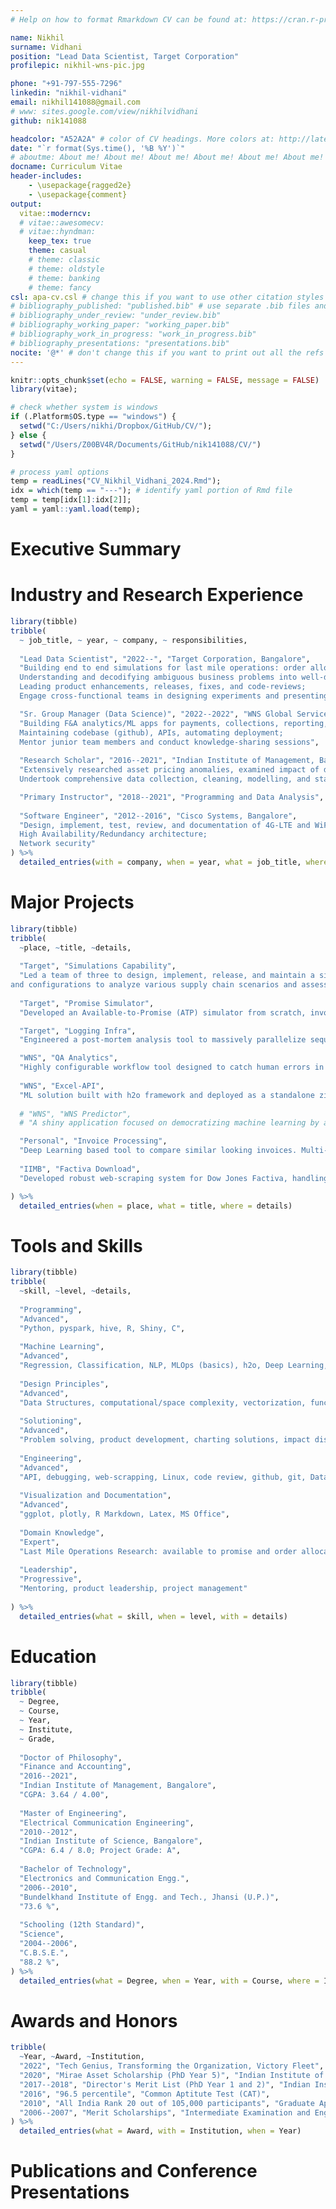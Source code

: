 ```yaml
---
# Help on how to format Rmarkdown CV can be found at: https://cran.r-project.org/web/packages/vitae/vignettes/vitae.html

name: Nikhil
surname: Vidhani
position: "Lead Data Scientist, Target Corporation"
profilepic: nikhil-wns-pic.jpg

phone: "+91-797-555-7296"
linkedin: "nikhil-vidhani"
email: nikhil141088@gmail.com
# www: sites.google.com/view/nikhilvidhani
github: nik141088

headcolor: "A52A2A" # color of CV headings. More colors at: http://latexcolor.com/
date: "`r format(Sys.time(), '%B %Y')`"
# aboutme: About me! About me! About me! About me! About me! About me! About me! About me! About me! About me! About me! About me!
docname: Curriculum Vitae
header-includes:
    - \usepackage{ragged2e}
    - \usepackage{comment}
output:
  vitae::moderncv:
  # vitae::awesomecv:
  # vitae::hyndman:
    keep_tex: true
    theme: casual
    # theme: classic
    # theme: oldstyle
    # theme: banking
    # theme: fancy
csl: apa-cv.csl # change this if you want to use other citation styles
# bibliography_published: "published.bib" # use separate .bib files and assign each of them a unique key: bibliography_*
# bibliography_under_review: "under_review.bib"
# bibliography_working_paper: "working_paper.bib"
# bibliography_work_in_progress: "work_in_progress.bib"
# bibliography_presentations: "presentations.bib"
nocite: '@*' # don't change this if you want to print out all the refs
---
```


```r
knitr::opts_chunk$set(echo = FALSE, warning = FALSE, message = FALSE)
library(vitae);

# check whether system is windows
if (.Platform$OS.type == "windows") {
  setwd("C:/Users/nikhi/Dropbox/GitHub/CV/");
} else {
  setwd("/Users/Z00BV4R/Documents/GitHub/nik141088/CV/")
}

# process yaml options
temp = readLines("CV_Nikhil_Vidhani_2024.Rmd");
idx = which(temp == "---"); # identify yaml portion of Rmd file
temp = temp[idx[1]:idx[2]];
yaml = yaml::yaml.load(temp);
```


\newenvironment{smallblockquote}{%
  \par%
  \medskip
  \leftskip=2em\rightskip=0em%
  \noindent\ignorespaces}{%
  \par\medskip}


\newenvironment{blockquote}{%
  \par%
  \medskip
  \leftskip=4em\rightskip=0em%
  \noindent\ignorespaces}{%
  \par\medskip}








# Executive Summary

\begingroup
\begin{blockquote}

Lead Data Scientist at Target Corporation, driving digital supply chain simulations for last-mile operations with a focus on order allocation and available-to-promise models. I excel at transforming complex business challenges into well-defined data models, leading a team through brainstorming, experimentation, and algorithm design to develop impactful solutions. Before Target, I led a data science team at WNS Global Services, delivering advanced machine learning and analytics solutions for finance and auditing. With deep expertise in Python, PySpark, R, SQL, machine learning, software engineering, and data pipeline design, I have a proven track record of optimizing workflows and enhancing operational efficiency. I hold a Ph.D. in Finance and Accounting, along with a master’s in Engineering, and have presented my research at several international conferences.

\end{blockquote}
\endgroup









<!-- \newpage -->









# Industry and Research Experience

```r
library(tibble)
tribble(
  ~ job_title, ~ year, ~ company, ~ responsibilities,
  
  "Lead Data Scientist", "2022--", "Target Corporation, Bangalore",
  "Building end to end simulations for last mile operations: order allocation, available to promise, big-data pipelines;
  Understanding and decodifying ambiguous business problems into well-defined data relations and algorithms, highlighting gaps in understanding, and discovering potential impact;
  Leading product enhancements, releases, fixes, and code-reviews;
  Engage cross-functional teams in designing experiments and presenting our capabilities in deep-dives and floor-walks. Managing user queries and feedback",

  "Sr. Group Manager (Data Science)", "2022--2022", "WNS Global Services, Bangalore",
  "Building F&A analytics/ML apps for payments, collections, reporting, prediction, and auditing functions; 
  Maintaining codebase (github), APIs, automating deployment;
  Mentor junior team members and conduct knowledge-sharing sessions",
  
  "Research Scholar", "2016--2021", "Indian Institute of Management, Bangalore",
  "Extensively researched asset pricing anomalies, examined impact of disagreement on trading volume, analyst forecasts, and 10K document characteristics;
  Undertook comprehensive data collection, cleaning, modelling, and statistical analysis; Presented in several conferences. https://github.com/nik141088/phd-thesis-rmarkdown",

  "Primary Instructor", "2018--2021", "Programming and Data Analysis", "Took multiple short/long courses on R programming, data analysis, and LaTeX; Instructor Rating: 4.7/5. https://github.com/nik141088/applied-R",
  
  "Software Engineer", "2012--2016", "Cisco Systems, Bangalore",
  "Design, implement, test, review, and documentation of 4G-LTE and WiFi systems;
  High Availability/Redundancy architecture;
  Network security"
) %>% 
  detailed_entries(with = company, when = year, what = job_title, where = responsibilities)
```









<!-- \newpage -->









# Major Projects

```r
library(tibble)
tribble(
  ~place, ~title, ~details,
  
  "Target", "Simulations Capability",
  "Led a team of three to design, implement, release, and maintain a simulation tool utilized by 40+ users across network planning, digital placements, store operations, and demand forecasting teams. Facilitated user interactions for designing experiments, customizing inputs,
and configurations to analyze various supply chain scenarios and assessing their impacts. Created a framework for accuracy measurement. Optimized flow and data interactions to improve run-time by 30%",
  
  "Target", "Promise Simulator",
  "Developed an Available-to-Promise (ATP) simulator from scratch, involving deep product/engineering discussions, algorithm design, interface design, data pipeline construction, automated deployment, and documentation. Conducted thorough testing and validation against actuals. Discovered early use cases impacting 3% of digital orders. Use cases span engineering, fulfillment optimization, and demand forecast teams",

  "Target", "Logging Infra",
  "Engineered a post-mortem analysis tool to massively parallelize sequential tasks for quick output evaluation. Implemented detailed logging for granular scrutiny of allocation decisions. Used for multiple RCAs within team",

  "WNS", "QA Analytics",
  "Highly configurable workflow tool designed to catch human errors in invoice indexing. Provides a one-stop solution for outlier and anomalous transaction detection. Single tool deployed for five different audit teams within WNS",
  
  "WNS", "Excel-API",
  "ML solution built with h2o framework and deployed as a standalone zip through portable-R and plumber API. Helps controllers predict errors right from the comfort of excel. Increased audit error incidence by 20x",
  
  # "WNS", "WNS Predictor",
  # "A shiny application focused on democratizing machine learning by automating modeling and prediction for non data-scientists",

  "Personal", "Invoice Processing",
  "Deep Learning based tool to compare similar looking invoices. Multi-layer comparison based on image embeddings and OCR text. Can be used to boost data processor's efficiency and productivity. https://github.com/nik141088/invoice-processing",
  
  "IIMB", "Factiva Download",
  "Developed robust web-scraping system for Dow Jones Factiva, handling failures and deduplication. Extracted and processed 25M+ articles for sentiment analysis using GPT2/DistilBERT, demonstrating advanced NLP and data handling skills. https://github.com/nik141088/factiva-download",

) %>% 
  detailed_entries(when = place, what = title, where = details)
```









<!-- \newpage -->









# Tools and Skills

```r
library(tibble)
tribble(
  ~skill, ~level, ~details,
  
  "Programming",
  "Advanced", 
  "Python, pyspark, hive, R, Shiny, C",
  
  "Machine Learning",
  "Advanced", 
  "Regression, Classification, NLP, MLOps (basics), h2o, Deep Learning, Tensorflow, keras",
  
  "Design Principles",
  "Advanced", 
  "Data Structures, computational/space complexity, vectorization, functional programming, test-driven development, modular development, network security",
  
  "Solutioning",
  "Advanced", 
  "Problem solving, product development, charting solutions, impact discovery, strategic thinking",
  
  "Engineering",
  "Advanced", 
  "API, debugging, web-scrapping, Linux, code review, github, git, Databases, AWS, CI/CD",
  
  "Visualization and Documentation",
  "Advanced", 
  "ggplot, plotly, R Markdown, Latex, MS Office",
  
  "Domain Knowledge",
  "Expert", 
  "Last Mile Operations Research: available to promise and order allocation, Finance, Accounting, Statistics, Regression Analysis",
  
  "Leadership",
  "Progressive", 
  "Mentoring, product leadership, project management"
  
) %>% 
  detailed_entries(what = skill, when = level, with = details)
```









<!-- \newpage -->









# Education

```r
library(tibble)
tribble(
  ~ Degree,
  ~ Course,
  ~ Year,
  ~ Institute,
  ~ Grade,
  
  "Doctor of Philosophy",
  "Finance and Accounting",
  "2016--2021",
  "Indian Institute of Management, Bangalore",
  "CGPA: 3.64 / 4.00",
  
  "Master of Engineering",
  "Electrical Communication Engineering",
  "2010--2012",
  "Indian Institute of Science, Bangalore",
  "CGPA: 6.4 / 8.0; Project Grade: A",
  
  "Bachelor of Technology",
  "Electronics and Communication Engg.",
  "2006--2010",
  "Bundelkhand Institute of Engg. and Tech., Jhansi (U.P.)",
  "73.6 %",
  
  "Schooling (12th Standard)",
  "Science",
  "2004--2006",
  "C.B.S.E.",
  "88.2 %",
) %>% 
  detailed_entries(what = Degree, when = Year, with = Course, where = Institute, why = Grade)
```









<!-- \newpage -->









# Awards and Honors


```r
tribble(
  ~Year, ~Award, ~Institution,
  "2022", "Tech Genius, Transforming the Organization, Victory Fleet", "WNS Global Services",
  "2020", "Mirae Asset Scholarship (PhD Year 5)", "Indian Institute of Management",
  "2017--2018", "Director's Merit List (PhD Year 1 and 2)", "Indian Institute of Management",
  "2016", "96.5 percentile", "Common Aptitute Test (CAT)",
  "2010", "All India Rank 20 out of 105,000 participants", "Graduate Aptitude Test in Engineering (GATE)",
  "2006--2007", "Merit Scholarships", "Intermediate Examination and Engineering",
) %>% 
  detailed_entries(what = Award, with = Institution, when = Year)
```









<!-- \newpage -->









# Publications and Conference Presentations

\begingroup
\setlength{\parindent}{-0.5in}
\setlength{\leftskip}{0.5in}

\begin{smallblockquote}
Sunny, A., Panchal, S., \textbf{Vidhani, N.}, Krishnasamy, S., Anand, S., Hegde, M., Kuri, J., \& Kumar, A. (2017).
\textbf{\textit{A generic controller for managing TCP transfers in IEEE 802.11 infrastructure WLANs}}. Journal of Network and Computer Applications, Vol 93, pp 13--26. \underline{DOI:} \url{https://doi.org/10.1016/j.jnca.2017.05.006}.\\
\end{smallblockquote}

\begin{smallblockquote}
\textbf{Vidhani, N.}, (2022). \textbf{\textit{Trading Volume and Dispersion of Signals}}. \underline{SSRN:} \url{https://papers.ssrn.com/sol3/papers.cfm?abstract_id=3682088}.\\
\textbf{Conferences:} \textit{International Conference on Derivatives and Capital Markets (2020), International Risk Management Conference (2020), Southern Finance Association (2020), Conference on Asia-Pacific Financial Markets (2020) Doctoral Consortium, World Finance and Banking Symposium (2020), Theories and Practices of Securities and Financial Markets (2020), 12th Emerging Market Finance Conference (2020), Southwestern Finance Association (2021), International Conference of the French Finance Association (2021), Hawaii Accounting Research Conference (2024), IIM Bangalore}\\
\end{smallblockquote}

\begin{smallblockquote}
Krishnan, M., Rangan, S., \& \textbf{Vidhani, N.}, (2021). \textbf{\textit{Pricing of Earnings in the Presence of Informed Trades: A Simple GMM Approach}}. \underline{SSRN:} \url{https://papers.ssrn.com/sol3/papers.cfm?abstract_id=3560147}.\\
\textbf{Conferences:} \textit{2015 NSE-NYU Conference, CAFRAL at RBI, IIM-Calcutta Finance Research Workshop, 3rd JAAF-India Conference, IIM Bangalore, IIT-Madras, IIT-Kharagpur, University of Washington}\\
\end{smallblockquote}

\begin{smallblockquote}
\textbf{Vidhani, N.}, (2022). \textbf{\textit{Return Predictability using
Price-to-Earnings Ratio}}. \underline{SSRN:} \url{https://papers.ssrn.com/sol3/papers.cfm?abstract_id=3910641}.\\
\textbf{Conferences:} \textit{International Conference on Derivatives and Capital Markets (2021), World Finance and Banking Symposium (2021), India Finance Conference (2021), 15th NYCU International Finance Conference (2021), Asian Management Research and Case Conference (2022)}\\
\end{smallblockquote}


\endgroup











